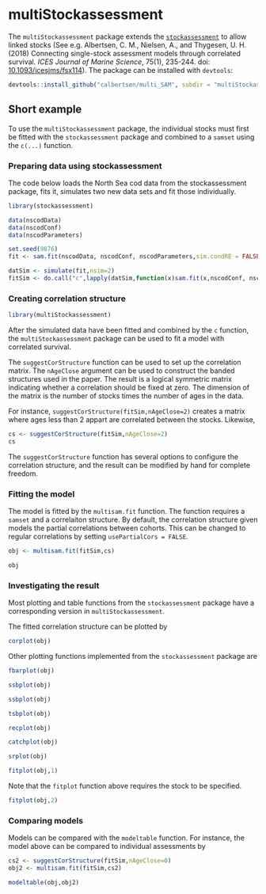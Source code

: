 # multiStockassessment

The `multiStockassessment` package extends the [`stockassessment`](https://github.com/fishfollower/SAM) to allow linked stocks (See e.g. Albertsen, C. M., Nielsen, A., and Thygesen, U. H. (2018) Connecting single-stock assessment models through correlated survival. *ICES Journal of Marine Science*, 75(1), 235-244. doi: [10.1093/icesjms/fsx114](https://dx.doi.org/10.1093/icesjms/fsx114)). The package can be installed with `devtools`:

```r
devtools::install_github("calbertsen/multi_SAM", subdir = "multiStockassessment")
```

## Short example

To use the `multiStockassessment` package, the individual stocks must first be fitted with the `stockassessment` package and combined to a `samset` using the `c(...)` function.

### Preparing data using stockassessment

The code below loads the North Sea cod data from the stockassessment package, fits it, simulates two new data sets and fit those individually.

```r

library(stockassessment)

data(nscodData)
data(nscodConf)
data(nscodParameters)

set.seed(9876)
fit <- sam.fit(nscodData, nscodConf, nscodParameters,sim.condRE = FALSE)

datSim <- simulate(fit,nsim=2)
fitSim <- do.call("c",lapply(datSim,function(x)sam.fit(x,nscodConf, nscodParameters)))

```

### Creating correlation structure

```r
library(multiStockassessment)
```

After the simulated data have been fitted and combined by the `c` function, the `multiStockassessment` package can be used to fit a model with correlated survival.

The `suggestCorStructure` function can be used to set up the correlation matrix. The `nAgeClose` argument can be used to construct the banded structures used in the paper. The result is a logical symmetric matrix indicating whether a correlation should be fixed at zero.
The dimension of the matrix is the number of stocks times the number of ages in the data.

For instance, `suggestCorStructure(fitSim,nAgeClose=2)` creates a matrix where ages less than 2 appart are correlated between the stocks. Likewise, 

```r
cs <- suggestCorStructure(fitSim,nAgeClose=2)
cs
```

The `suggestCorStructure` function has several options to configure the correlation structure, and the result can be modified by hand for complete freedom.

### Fitting the model

The model is fitted by the `multisam.fit` function. The function requires a `samset` and a correlaiton structure. By default, the correlation structure given models the partial correlations between cohorts. This can be changed to regular correlations by setting `usePartialCors = FALSE`.

```r
obj <- multisam.fit(fitSim,cs)
```

```r
obj
```


### Investigating the result

Most plotting and table functions from the `stockassessment` package have a corresponding version in `multiStockassessment`.

The fitted correlation structure can be plotted by

```r

corplot(obj)

```

Other plotting functions implemented from the `stockassessment` package are

```r
fbarplot(obj)
```

```r
ssbplot(obj)
```

```r
ssbplot(obj)
```

```r
tsbplot(obj)
```

```r
recplot(obj)
```

```r
catchplot(obj)
```

```r
srplot(obj)
```

```r
fitplot(obj,1)
```

Note that the `fitplot` function above requires the stock to be specified.

```r
fitplot(obj,2)
```


### Comparing models

Models can be compared with the `modeltable` function. For instance, the model above can be compared to individual assessments by

```r

cs2 <- suggestCorStructure(fitSim,nAgeClose=0)
obj2 <- multisam.fit(fitSim,cs2)

```

```r
modeltable(obj,obj2)
```
